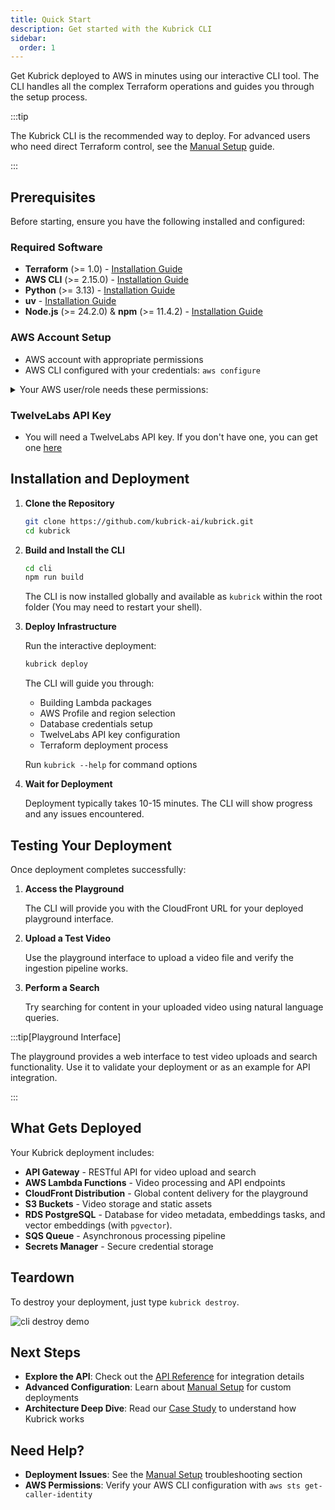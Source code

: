 ```yaml
---
title: Quick Start
description: Get started with the Kubrick CLI
sidebar:
  order: 1
---
```



Get Kubrick deployed to AWS in minutes using our interactive CLI tool. The CLI
handles all the complex Terraform operations and guides you through the setup
process.

:::tip

The Kubrick CLI is the recommended way to deploy. For advanced users who need
direct Terraform control, see the [Manual Setup](/guides/manual-setup) guide.

:::

## Prerequisites

Before starting, ensure you have the following installed and configured:

### Required Software

- **Terraform** (>= 1.0) -
  [Installation Guide](https://developer.hashicorp.com/terraform/tutorials/aws-get-started/install-cli)
- **AWS CLI** (>= 2.15.0) -
  [Installation Guide](https://docs.aws.amazon.com/cli/latest/userguide/getting-started-install.html)
- **Python** (>= 3.13) - [Installation Guide](https://www.python.org/downloads/)
- **uv** -
  [Installation Guide](https://docs.astral.sh/uv/getting-started/installation/)
- **Node.js** (>= 24.2.0) & **npm** (>= 11.4.2) -
  [Installation Guide](https://nodejs.org/)

### AWS Account Setup

- AWS account with appropriate permissions
- AWS CLI configured with your credentials: `aws configure`

<details>
  <summary>Your AWS user/role needs these permissions:</summary>
  `AmazonS3FullAccess`, `AWSLambdaFullAccess`, `AmazonAPIGatewayAdministrator`,
  `CloudFrontFullAccess`, `AmazonSQSFullAccess`, `AmazonRDSFullAccess`
  ,`SecretsManagerReadWrite`, `IAMFullAccess`
</details>

### TwelveLabs API Key

- You will need a TwelveLabs API key. If you don't have one, you can get one
  [here](https://docs.twelvelabs.io/v1.3/docs/advanced/organizations/users-guide#create-api-keys)

## Installation and Deployment

<Steps>

1. **Clone the Repository**

   ```bash
   git clone https://github.com/kubrick-ai/kubrick.git
   cd kubrick
   ```

2. **Build and Install the CLI**

   ```bash
   cd cli
   npm run build
   ```

   The CLI is now installed globally and available as `kubrick` within the root
   folder (You may need to restart your shell).

3. **Deploy Infrastructure**

   Run the interactive deployment:

   ```bash
   kubrick deploy
   ```

   The CLI will guide you through:
   - Building Lambda packages
   - AWS Profile and region selection
   - Database credentials setup
   - TwelveLabs API key configuration
   - Terraform deployment process

   Run `kubrick --help` for command options

4. **Wait for Deployment**

   Deployment typically takes 10-15 minutes. The CLI will show progress and any
   issues encountered.

</Steps>

## Testing Your Deployment

Once deployment completes successfully:

<Steps>

1. **Access the Playground**

   The CLI will provide you with the CloudFront URL for your deployed playground
   interface.

2. **Upload a Test Video**

   Use the playground interface to upload a video file and verify the ingestion
   pipeline works.

3. **Perform a Search**

   Try searching for content in your uploaded video using natural language
   queries.

</Steps>

:::tip[Playground Interface]

The playground provides a web interface to test video uploads and search
functionality. Use it to validate your deployment or as an example for API
integration.

:::

## What Gets Deployed

Your Kubrick deployment includes:

- **API Gateway** - RESTful API for video upload and search
- **AWS Lambda Functions** - Video processing and API endpoints
- **CloudFront Distribution** - Global content delivery for the playground
- **S3 Buckets** - Video storage and static assets
- **RDS PostgreSQL** - Database for video metadata, embeddings tasks, and vector
  embeddings (with `pgvector`).
- **SQS Queue** - Asynchronous processing pipeline
- **Secrets Manager** - Secure credential storage

## Teardown

To destroy your deployment, just type `kubrick destroy`.

<Image src={cliDemoDestroy} alt='cli destroy demo' width={800} height={450} />

## Next Steps

- **Explore the API**: Check out the [API Reference](/api/reference) for
  integration details
- **Advanced Configuration**: Learn about [Manual Setup](/guides/manual-setup)
  for custom deployments
- **Architecture Deep Dive**: Read our [Case Study](/case-study/intro) to
  understand how Kubrick works

## Need Help?

- **Deployment Issues**: See the [Manual Setup](/guides/manual-setup)
  troubleshooting section
- **AWS Permissions**: Verify your AWS CLI configuration with
  `aws sts get-caller-identity`
